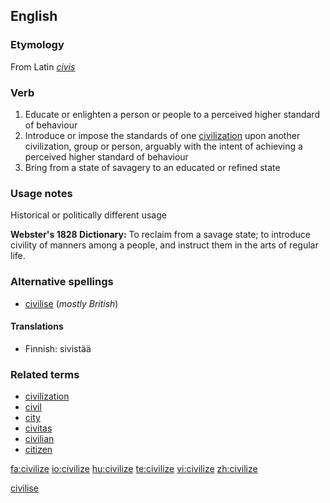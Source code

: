 <!--subst: of [[Template:sync]]-->
{{see|civilise}}
<!--If you edit this entry, please also edit [[civilise]] to ensure these two entries remain synchronized.-->[[Category:Synchronized entries|civilise]]
==English==

===Etymology===
From Latin ''[[civis]]''

===Verb===
{{en-verb|civilizes|civilizing|civilized}}

# Educate or enlighten a person or people to a perceived higher standard of behaviour
# Introduce or impose the standards of one [[civilization]] upon another civilization, group or person, arguably with the intent of achieving a perceived higher standard of behaviour
# Bring from a state of savagery to an educated or refined state

===Usage notes===
;Historical or politically different usage
'''Webster's 1828 Dictionary:'''  To reclaim from a savage state; to introduce civility of manners among a people, and instruct them in the arts of regular life.

===Alternative spellings===
*[[civilise]] (''mostly British'')

====Translations====
{{rfc-level|Translations at L4+ not in L3 POS section}}
{{top}}
*Finnish: sivistää
{{mid}}
{{bottom}}

===Related terms===
*[[civilization]]
*[[civil]]
*[[city]]
*[[civitas]]
*[[civilian]]
*[[citizen]]

[[fa:civilize]]
[[io:civilize]]
[[hu:civilize]]
[[te:civilize]]
[[vi:civilize]]
[[zh:civilize]]